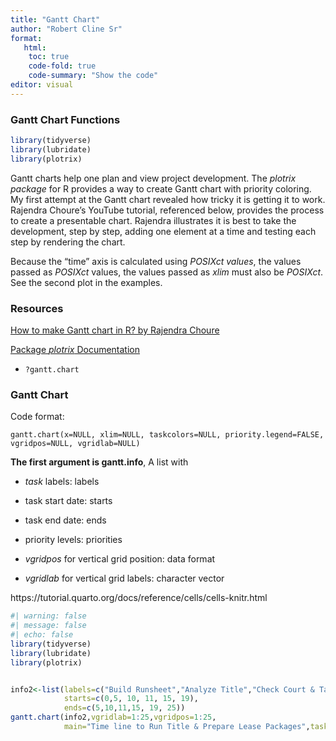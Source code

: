 ```yaml
---
title: "Gantt Chart"
author: "Robert Cline Sr"
format: 
   html:
    toc: true
    code-fold: true
    code-summary: "Show the code"
editor: visual
---
```


### Gantt Chart Functions

```r
library(tidyverse)
library(lubridate)
library(plotrix)
```

Gantt charts help one plan and view project development. The *plotrix package* for R provides a way to create Gantt chart with priority coloring. My first attempt at the Gantt chart revealed how tricky it is getting it to work. Rajendra Choure's YouTube tutorial, referenced below, provides the process to create a presentable chart. Rajendra illustrates it is best to take the development, step by step, adding one element at a time and testing each step by rendering the chart.

Because the "time" axis is calculated using *POSIXct values*, the values passed as *POSIXct* values, the values passed as *xlim* must also be *POSIXct*. See the second plot in the examples.

### Resources

[How to make Gantt chart in R? by Rajendra Choure](https://www.youtube.com/watch?v=l2CoYEOrt5s)

[Package *plotrix* Documentation](https://cran.r-project.org/web/packages/plotrix/plotrix.pdf)

-   `?gantt.chart`

### Gantt Chart

Code format:

`gantt.chart(x=NULL, xlim=NULL, taskcolors=NULL, priority.legend=FALSE, vgridpos=NULL, vgridlab=NULL)`

**The first argument is gantt.info**, A list with

-   *task* labels: labels

-   task start date: starts

-   task end date: ends

-   priority levels: priorities

-   *vgridpos* for vertical grid position: data format

-   *vgridlab* for vertical grid labels: character vector

https://tutorial.quarto.org/docs/reference/cells/cells-knitr.html

```r
#| warning: false
#| message: false
#| echo: false
library(tidyverse)
library(lubridate)
library(plotrix)


info2<-list(labels=c("Build Runsheet","Analyze Title","Check Court & Tax Records","Calculate Owner Interests","Build Report", "Prepare Lease Packages"),
            starts=c(0,5, 10, 11, 15, 19),
            ends=c(5,10,11,15, 19, 25))
gantt.chart(info2,vgridlab=1:25,vgridpos=1:25,
            main="Time line to Run Title & Prepare Lease Packages",taskcolors="lightgray")
 
 
```

